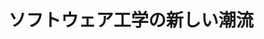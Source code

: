 ﻿---
title: "ソフトウェア工学の新しい潮流"
category: "情報理工学院"
vol: 15
interviewee: "徳田 雄洋 "
url: ""
tags: ["工学","ソフトウェア"]
pdf: "15-3.pdf"
career: ""
preface: "------------"
---
